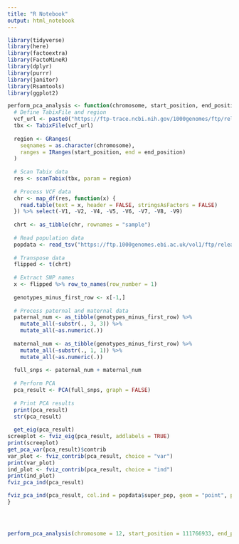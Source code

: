 ---
title: "R Notebook"
output: html_notebook
---

```{r}
library(tidyverse)
library(here)
library(factoextra)
library(FactoMineR)
library(dplyr)
library(purrr)
library(janitor)
library(Rsamtools)
library(ggplot2)
```

```{r}
perform_pca_analysis <- function(chromosome, start_position, end_position, popdata) {
  # Define TabixFile and region
  vcf_url <- paste0("https://ftp-trace.ncbi.nih.gov/1000genomes/ftp/release/20130502/ALL.chr", chromosome, ".phase3_shapeit2_mvncall_integrated_v5a.20130502.genotypes.vcf.gz")
  tbx <- TabixFile(vcf_url)
  
  region <- GRanges(
    seqnames = as.character(chromosome),
    ranges = IRanges(start_position, end = end_position)
  )
  
  # Scan Tabix data
  res <- scanTabix(tbx, param = region)
  
  # Process VCF data
  chr <- map_df(res, function(x) {
    read.table(text = x, header = FALSE, stringsAsFactors = FALSE)
  }) %>% select(-V1, -V2, -V4, -V5, -V6, -V7, -V8, -V9)
  
  chrt <- as_tibble(chr, rownames = "sample")
  
  # Read population data
  popdata <- read_tsv("https://ftp.1000genomes.ebi.ac.uk/vol1/ftp/release/20130502/integrated_call_samples_v3.20130502.ALL.panel")
  
  # Transpose data
  flipped <- t(chrt)
  
  # Extract SNP names
  x <- flipped %>% row_to_names(row_number = 1)
  
  genotypes_minus_first_row <- x[-1,]
  
  # Process paternal and maternal data
  paternal_num <- as_tibble(genotypes_minus_first_row) %>%
    mutate_all(~substr(., 3, 3)) %>% 
    mutate_all(~as.numeric(.))
  
  maternal_num <- as_tibble(genotypes_minus_first_row) %>%
    mutate_all(~substr(., 1, 1)) %>% 
    mutate_all(~as.numeric(.))
  
  full_snps <- paternal_num + maternal_num
  
  # Perform PCA
  pca_result <- PCA(full_snps, graph = FALSE)
  
  # Print PCA results
  print(pca_result)
  str(pca_result)
  
  get_eig(pca_result)
screeplot <- fviz_eig(pca_result, addlabels = TRUE)
print(screeplot)
get_pca_var(pca_result)$contrib
var_plot <- fviz_contrib(pca_result, choice = "var")
print(var_plot)
ind_plot <- fviz_contrib(pca_result, choice = "ind")
print(ind_plot)
fviz_pca_ind(pca_result)

fviz_pca_ind(pca_result, col.ind = popdata$super_pop, geom = "point", palette = "lancet")
}




perform_pca_analysis(chromosome = 12, start_position = 111766933, end_position = 111817532, popdata)
```